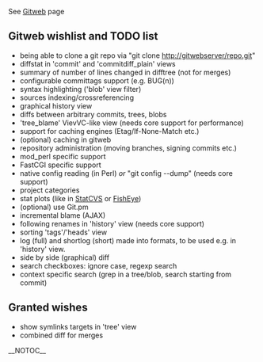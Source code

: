 See [[Gitweb]] page

== Gitweb wishlist and TODO list ==

* being able to clone a git repo via "git clone http://gitwebserver/repo.git"
* diffstat in 'commit' and 'commitdiff_plain' views
* summary of number of lines changed in difftree (not for merges)
* configurable committags support (e.g. BUG(n))
* syntax highlighting ('blob' view filter)
* sources indexing/crossreferencing
* graphical history view
* diffs between arbitrary commits, trees, blobs
* 'tree_blame' VievVC-like view (needs core support for performance)
* support for caching engines (Etag/If-None-Match etc.)
* (optional) caching in gitweb
* repository administration (moving branches, signing commits etc.)
* mod_perl specific support
* FastCGI specific support
* native config reading (in Perl) ''or'' "git config --dump" (needs core support)
* project categories
* stat plots (like in [http://statcvs.sourceforge.net/statcvs-stats/ StatCVS] or [http://fisheye.codehaus.org/browse/activecluster FishEye])
* (optional) use Git.pm
* incremental blame (AJAX)
* following renames in 'history' view (needs core support)
* sorting 'tags'/'heads' view
* log (full) and shortlog (short) made into formats, to be used e.g. in 'history' view.
* side by side (graphical) diff
* search checkboxes: ignore case, regexp search
* context specific search (grep in a tree/blob, search starting from commit)

== Granted wishes ==

* show symlinks targets in 'tree' view
* combined diff for merges

__NOTOC__